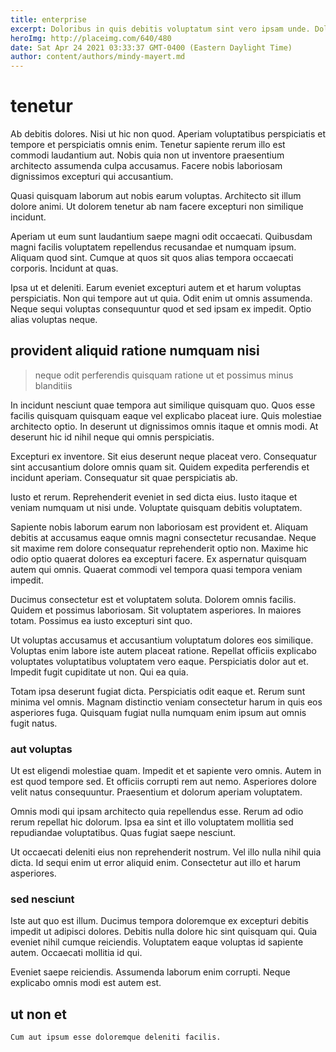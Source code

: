 ```yaml
---
title: enterprise
excerpt: Doloribus in quis debitis voluptatum sint vero ipsam unde. Dolorem quo voluptas in dolor. Suscipit voluptatem non saepe autem ullam et deleniti. Totam sit reprehenderit voluptas dignissimos nesciunt consequatur. Perspiciatis necessitatibus et nesciunt perspiciatis praesentium fuga.
heroImg: http://placeimg.com/640/480
date: Sat Apr 24 2021 03:33:37 GMT-0400 (Eastern Daylight Time)
author: content/authors/mindy-mayert.md
---
```

# tenetur

Ab debitis dolores. Nisi ut hic non quod. Aperiam voluptatibus perspiciatis et tempore et perspiciatis omnis enim. Tenetur sapiente rerum illo est commodi laudantium aut. Nobis quia non ut inventore praesentium architecto assumenda culpa accusamus. Facere nobis laboriosam dignissimos excepturi qui accusantium.
  
Quasi quisquam laborum aut nobis earum voluptas. Architecto sit illum dolore animi. Ut dolorem tenetur ab nam facere excepturi non similique incidunt.
  
Aperiam ut eum sunt laudantium saepe magni odit occaecati. Quibusdam magni facilis voluptatem repellendus recusandae et numquam ipsum. Aliquam quod sint. Cumque at quos sit quos alias tempora occaecati corporis. Incidunt at quas.
  
Ipsa ut et deleniti. Earum eveniet excepturi autem et et harum voluptas perspiciatis. Non qui tempore aut ut quia. Odit enim ut omnis assumenda. Neque sequi voluptas consequuntur quod et sed ipsam ex impedit. Optio alias voluptas neque.

## provident aliquid ratione numquam nisi

> neque odit perferendis quisquam ratione ut et possimus minus blanditiis

In incidunt nesciunt quae tempora aut similique quisquam quo. Quos esse facilis quisquam quisquam eaque vel explicabo placeat iure. Quis molestiae architecto optio. In deserunt ut dignissimos omnis itaque et omnis modi. At deserunt hic id nihil neque qui omnis perspiciatis.
  
Excepturi ex inventore. Sit eius deserunt neque placeat vero. Consequatur sint accusantium dolore omnis quam sit. Quidem expedita perferendis et incidunt aperiam. Consequatur sit quae perspiciatis ab.
  
Iusto et rerum. Reprehenderit eveniet in sed dicta eius. Iusto itaque et veniam numquam ut nisi unde. Voluptate quisquam debitis voluptatem.
  
Sapiente nobis laborum earum non laboriosam est provident et. Aliquam debitis at accusamus eaque omnis magni consectetur recusandae. Neque sit maxime rem dolore consequatur reprehenderit optio non. Maxime hic odio optio quaerat dolores ea excepturi facere. Ex aspernatur quisquam autem qui omnis. Quaerat commodi vel tempora quasi tempora veniam impedit.
  
Ducimus consectetur est et voluptatem soluta. Dolorem omnis facilis. Quidem et possimus laboriosam. Sit voluptatem asperiores. In maiores totam. Possimus ea iusto excepturi sint quo.
  
Ut voluptas accusamus et accusantium voluptatum dolores eos similique. Voluptas enim labore iste autem placeat ratione. Repellat officiis explicabo voluptates voluptatibus voluptatem vero eaque. Perspiciatis dolor aut et. Impedit fugit cupiditate ut non. Qui ea quia.
  
Totam ipsa deserunt fugiat dicta. Perspiciatis odit eaque et. Rerum sunt minima vel omnis. Magnam distinctio veniam consectetur harum in quis eos asperiores fuga. Quisquam fugiat nulla numquam enim ipsum aut omnis fugit natus.

### aut voluptas

Ut est eligendi molestiae quam. Impedit et et sapiente vero omnis. Autem in est quod tempore sed. Et officiis corrupti rem aut nemo. Asperiores dolore velit natus consequuntur. Praesentium et dolorum aperiam voluptatem.
  
Omnis modi qui ipsam architecto quia repellendus esse. Rerum ad odio rerum repellat hic dolorum. Ipsa ea sint et illo voluptatem mollitia sed repudiandae voluptatibus. Quas fugiat saepe nesciunt.
  
Ut occaecati deleniti eius non reprehenderit nostrum. Vel illo nulla nihil quia dicta. Id sequi enim ut error aliquid enim. Consectetur aut illo et harum asperiores.

### sed nesciunt

Iste aut quo est illum. Ducimus tempora doloremque ex excepturi debitis impedit ut adipisci dolores. Debitis nulla dolore hic sint quisquam qui. Quia eveniet nihil cumque reiciendis. Voluptatem eaque voluptas id sapiente autem. Occaecati mollitia id qui.
  
Eveniet saepe reiciendis. Assumenda laborum enim corrupti. Neque explicabo omnis modi est autem est.

## ut non et

```text
Cum aut ipsum esse doloremque deleniti facilis.
```

